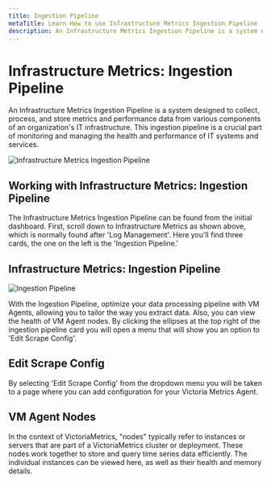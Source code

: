 ```yaml
---
title: Ingestion Pipeline
metaTitle: Learn How to use Infrastructure Metrics Ingestion Pipeline
description: An Infrastructure Metrics Ingestion Pipeline is a system designed to collect, process, and store metrics and performance data.
---
```


# Infrastructure Metrics: Ingestion Pipeline

An Infrastructure Metrics Ingestion Pipeline is a system designed to collect, 
process, and store metrics and performance data from various components of an 
organization's IT infrastructure. This ingestion pipeline is a crucial part of 
monitoring and managing the health and performance of IT systems and services.

![Infrastructure Metrics Ingestion Pipeline](@/images/help/infrastructure-metrics/infrastructure-metrics-stack.png)

## Working with Infrastructure Metrics: Ingestion Pipeline

The Infrastructure Metrics Ingestion Pipeline can be found from the initial 
dashboard. First, scroll down to Infrastructure Metrics as shown above, 
which is normally found after 'Log Management'. Here you'll find three 
cards, the one on the left is the 'Ingestion Pipeline.'

## Infrastructure Metrics: Ingestion Pipeline

![Ingestion Pipeline](@/images/help/infrastructure-metrics/ingestion-pipeline.png)

With the Ingestion Pipeline, optimize your data processing pipeline with 
VM Agents, allowing you to tailor the way you extract data. Also, you can 
view the health of VM Agent nodes. By clicking the ellipses at the top 
right of the ingestion pipeline card you will open a menu that will 
show you an option to 'Edit Scrape Config'.

## Edit Scrape Config

By selecting 'Edit Scrape Config' from the dropdown menu you will be taken 
to a page where you can add configuration for your Victoria Metrics Agent.

## VM Agent Nodes

In the context of VictoriaMetrics, "nodes" typically refer to instances or 
servers that are part of a VictoriaMetrics cluster or deployment. These 
nodes work together to store and query time series data efficiently. The 
individual instances can be viewed here, as well as their health and memory details.